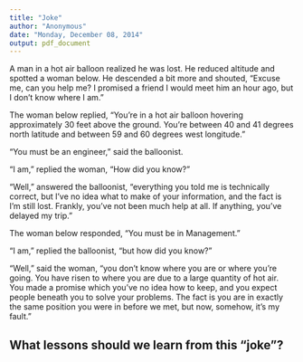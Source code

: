 ```yaml
---
title: "Joke"
author: "Anonymous"
date: "Monday, December 08, 2014"
output: pdf_document
---
```


A man in a hot air balloon realized he was lost. He reduced altitude and spotted a woman below.  He descended a bit more and shouted, "Excuse me, can you help me?  I promised a friend I would meet him an hour ago, but I don't know where I am."

The woman below replied, "You're in a hot air balloon hovering approximately 30 feet above the ground.  You're between 40 and 41 degrees north latitude and between 59 and 60 degrees west longitude."

"You must be an engineer," said the balloonist.

"I am," replied the woman, "How did you know?"

"Well," answered the balloonist, "everything you told me is technically correct, but I've no idea what to make of  your information, and the fact is  I'm still lost.  Frankly, you've not been much help at all.  If anything, you've delayed my trip."

The woman below responded, "You must be in Management."

"I am," replied the balloonist, "but how did you know?"

"Well," said the woman, "you don't know where you are or where you're going.  You have risen to where you are due to a large quantity of hot air.  You made a promise which you've no idea how to keep, and you expect people beneath you to solve your problems.  The fact is you are in exactly the same position you were in before we met, but now, somehow, it's my fault."

## What lessons should we learn from this "joke"?

